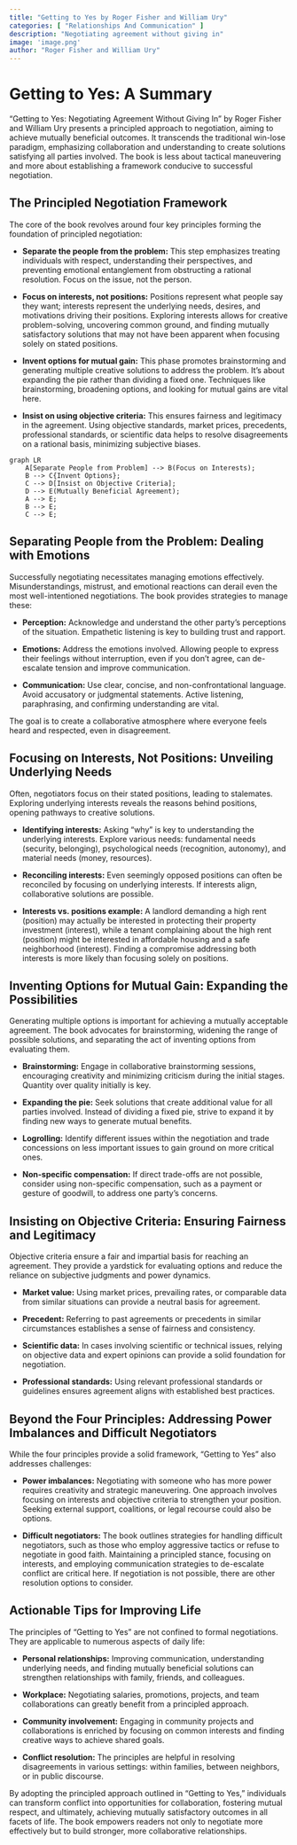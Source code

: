 ```yaml
---
title: "Getting to Yes by Roger Fisher and William Ury"
categories: [ "Relationships And Communication" ]
description: "Negotiating agreement without giving in"
image: 'image.png'
author: "Roger Fisher and William Ury"
---
```

# Getting to Yes: A Summary

"Getting to Yes: Negotiating Agreement Without Giving In" by Roger Fisher and William Ury presents a principled approach to negotiation, aiming to achieve mutually beneficial outcomes.  It transcends the traditional win-lose paradigm, emphasizing collaboration and understanding to create solutions satisfying all parties involved. The book is less about tactical maneuvering and more about establishing a framework conducive to successful negotiation.


## The Principled Negotiation Framework

The core of the book revolves around four key principles forming the foundation of principled negotiation:

* **Separate the people from the problem:** This step emphasizes treating individuals with respect, understanding their perspectives, and preventing emotional entanglement from obstructing a rational resolution. Focus on the issue, not the person.

* **Focus on interests, not positions:**  Positions represent what people say they want; interests represent the underlying needs, desires, and motivations driving their positions.  Exploring interests allows for creative problem-solving, uncovering common ground, and finding mutually satisfactory solutions that may not have been apparent when focusing solely on stated positions.

* **Invent options for mutual gain:**  This phase promotes brainstorming and generating multiple creative solutions to address the problem.  It's about expanding the pie rather than dividing a fixed one. Techniques like brainstorming, broadening options, and looking for mutual gains are vital here.

* **Insist on using objective criteria:**  This ensures fairness and legitimacy in the agreement.  Using objective standards, market prices, precedents, professional standards, or scientific data helps to resolve disagreements on a rational basis, minimizing subjective biases.


```mermaid
graph LR
    A[Separate People from Problem] --> B(Focus on Interests);
    B --> C{Invent Options};
    C --> D[Insist on Objective Criteria];
    D --> E(Mutually Beneficial Agreement);
    A --> E;
    B --> E;
    C --> E;
```

## Separating People from the Problem: Dealing with Emotions

Successfully negotiating necessitates managing emotions effectively.  Misunderstandings, mistrust, and emotional reactions can derail even the most well-intentioned negotiations.  The book provides strategies to manage these:

* **Perception:** Acknowledge and understand the other party's perceptions of the situation. Empathetic listening is key to building trust and rapport.

* **Emotions:** Address the emotions involved. Allowing people to express their feelings without interruption, even if you don't agree, can de-escalate tension and improve communication.

* **Communication:**  Use clear, concise, and non-confrontational language.  Avoid accusatory or judgmental statements.  Active listening, paraphrasing, and confirming understanding are vital.

The goal is to create a collaborative atmosphere where everyone feels heard and respected, even in disagreement.


## Focusing on Interests, Not Positions: Unveiling Underlying Needs

Often, negotiators focus on their stated positions, leading to stalemates.  Exploring underlying interests reveals the reasons behind positions, opening pathways to creative solutions.

* **Identifying interests:** Asking "why" is key to understanding the underlying interests. Explore various needs: fundamental needs (security, belonging), psychological needs (recognition, autonomy), and material needs (money, resources).

* **Reconciling interests:**  Even seemingly opposed positions can often be reconciled by focusing on underlying interests.  If interests align, collaborative solutions are possible.

* **Interests vs. positions example:** A landlord demanding a high rent (position) may actually be interested in protecting their property investment (interest), while a tenant complaining about the high rent (position) might be interested in affordable housing and a safe neighborhood (interest). Finding a compromise addressing both interests is more likely than focusing solely on positions.



## Inventing Options for Mutual Gain: Expanding the Possibilities

Generating multiple options is important for achieving a mutually acceptable agreement. The book advocates for brainstorming, widening the range of possible solutions, and separating the act of inventing options from evaluating them.

* **Brainstorming:**  Engage in collaborative brainstorming sessions, encouraging creativity and minimizing criticism during the initial stages.  Quantity over quality initially is key.

* **Expanding the pie:**  Seek solutions that create additional value for all parties involved.  Instead of dividing a fixed pie, strive to expand it by finding new ways to generate mutual benefits.

* **Logrolling:**  Identify different issues within the negotiation and trade concessions on less important issues to gain ground on more critical ones.

* **Non-specific compensation:**  If direct trade-offs are not possible, consider using non-specific compensation, such as a payment or gesture of goodwill, to address one party's concerns.


## Insisting on Objective Criteria: Ensuring Fairness and Legitimacy

Objective criteria ensure a fair and impartial basis for reaching an agreement. They provide a yardstick for evaluating options and reduce the reliance on subjective judgments and power dynamics.

* **Market value:**  Using market prices, prevailing rates, or comparable data from similar situations can provide a neutral basis for agreement.

* **Precedent:**  Referring to past agreements or precedents in similar circumstances establishes a sense of fairness and consistency.

* **Scientific data:**  In cases involving scientific or technical issues, relying on objective data and expert opinions can provide a solid foundation for negotiation.

* **Professional standards:**  Using relevant professional standards or guidelines ensures agreement aligns with established best practices.


## Beyond the Four Principles:  Addressing Power Imbalances and Difficult Negotiators

While the four principles provide a solid framework, “Getting to Yes” also addresses challenges:

* **Power imbalances:** Negotiating with someone who has more power requires creativity and strategic maneuvering. One approach involves focusing on interests and objective criteria to strengthen your position. Seeking external support, coalitions, or legal recourse could also be options.

* **Difficult negotiators:**  The book outlines strategies for handling difficult negotiators, such as those who employ aggressive tactics or refuse to negotiate in good faith.  Maintaining a principled stance, focusing on interests, and employing communication strategies to de-escalate conflict are critical here.  If negotiation is not possible, there are other resolution options to consider.


## Actionable Tips for Improving Life

The principles of "Getting to Yes" are not confined to formal negotiations.  They are applicable to numerous aspects of daily life:

* **Personal relationships:**  Improving communication, understanding underlying needs, and finding mutually beneficial solutions can strengthen relationships with family, friends, and colleagues.

* **Workplace:**  Negotiating salaries, promotions, projects, and team collaborations can greatly benefit from a principled approach.

* **Community involvement:**  Engaging in community projects and collaborations is enriched by focusing on common interests and finding creative ways to achieve shared goals.

* **Conflict resolution:** The principles are helpful in resolving disagreements in various settings: within families, between neighbors, or in public discourse.

By adopting the principled approach outlined in "Getting to Yes," individuals can transform conflict into opportunities for collaboration, fostering mutual respect, and ultimately, achieving mutually satisfactory outcomes in all facets of life.  The book empowers readers not only to negotiate more effectively but to build stronger, more collaborative relationships.

